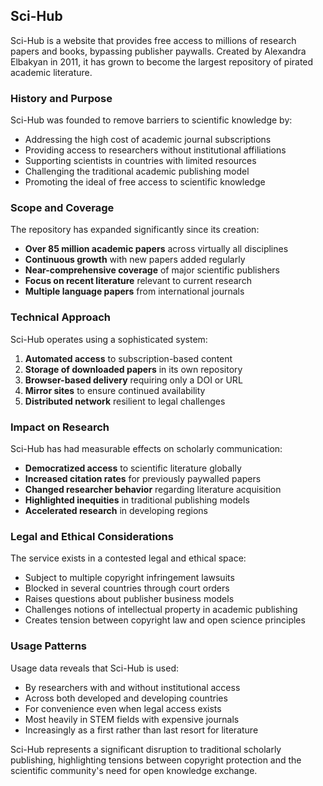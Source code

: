 ## Sci-Hub

Sci-Hub is a website that provides free access to millions of research papers and books, bypassing publisher paywalls. Created by Alexandra Elbakyan in 2011, it has grown to become the largest repository of pirated academic literature.

### History and Purpose

Sci-Hub was founded to remove barriers to scientific knowledge by:

- Addressing the high cost of academic journal subscriptions
- Providing access to researchers without institutional affiliations
- Supporting scientists in countries with limited resources
- Challenging the traditional academic publishing model
- Promoting the ideal of free access to scientific knowledge

### Scope and Coverage

The repository has expanded significantly since its creation:

- **Over 85 million academic papers** across virtually all disciplines
- **Continuous growth** with new papers added regularly
- **Near-comprehensive coverage** of major scientific publishers
- **Focus on recent literature** relevant to current research
- **Multiple language papers** from international journals

### Technical Approach

Sci-Hub operates using a sophisticated system:

1. **Automated access** to subscription-based content
2. **Storage of downloaded papers** in its own repository
3. **Browser-based delivery** requiring only a DOI or URL
4. **Mirror sites** to ensure continued availability
5. **Distributed network** resilient to legal challenges

### Impact on Research

Sci-Hub has had measurable effects on scholarly communication:

- **Democratized access** to scientific literature globally
- **Increased citation rates** for previously paywalled papers
- **Changed researcher behavior** regarding literature acquisition
- **Highlighted inequities** in traditional publishing models
- **Accelerated research** in developing regions

### Legal and Ethical Considerations

The service exists in a contested legal and ethical space:

- Subject to multiple copyright infringement lawsuits
- Blocked in several countries through court orders
- Raises questions about publisher business models
- Challenges notions of intellectual property in academic publishing
- Creates tension between copyright law and open science principles

### Usage Patterns

Usage data reveals that Sci-Hub is used:

- By researchers with and without institutional access
- Across both developed and developing countries
- For convenience even when legal access exists
- Most heavily in STEM fields with expensive journals
- Increasingly as a first rather than last resort for literature

Sci-Hub represents a significant disruption to traditional scholarly publishing, highlighting tensions between copyright protection and the scientific community's need for open knowledge exchange.
